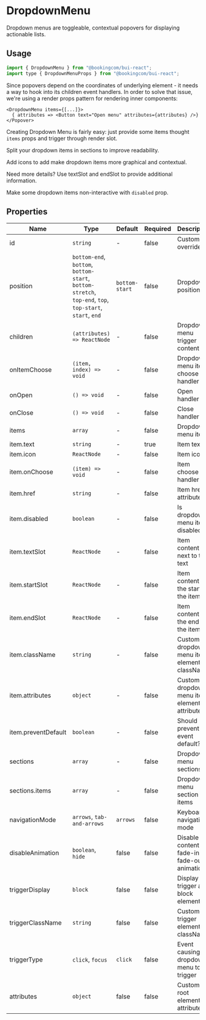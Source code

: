 # DropdownMenu

<Featured>
  Dropdown menus are toggleable, contextual popovers for displaying actionable
  lists.
</Featured>

<Grid>
  <CrossLink
    title="Dropdown Menu"
    type="documentation"
    text="Learn more about the Dropdown Menu design anatomy and best-practices."
    section="Design documentation"
    href="https://design.booking.com/article/bui/components/patterns/dropdown-menu/"
    target="_blank"
  />
</Grid>

## Usage

```jsx
import { DropdownMenu } from "@bookingcom/bui-react";
import type { DropdownMenuProps } from "@bookingcom/bui-react";
```

Since popovers depend on the coordinates of underlying element - it needs a way to hook into its children event handlers.
In order to solve that issue, we're using a render props pattern for rendering inner components:

```
<DropdownMenu items={[...]}>
  { attributes => <Button text="Open menu" attributes={attributes} />}
</Popover>
```

Creating Dropdown Menu is fairly easy: just provide some items thought `items` props and trigger through render slot.

<Example name="default" />

Split your dropdown items in sections to improve readability.

<Example name="sections" />

Add icons to add make dropdown items more graphical and contextual.

<Example name="icons" />

Need more details? Use textSlot and endSlot to provide additional information.

<Example name="slots" />

Make some dropdown items non-interactive with `disabled` prop.

<Example name="disabledItems" />

## Properties

| Name                | Type                                                                                                    | Default        | Required | Description                                    |
| ------------------- | ------------------------------------------------------------------------------------------------------- | -------------- | -------- | ---------------------------------------------- |
| id                  | `string`                                                                                                | -              | false    | Custom id override                             |
| position            | `bottom-end`, `bottom`, `bottom-start`, `bottom-stretch`, `top-end`, `top`, `top-start`, `start`, `end` | `bottom-start` | false    | Dropdown position                              |
| children            | `(attributes) => ReactNode`                                                                             | -              | false    | Dropdown menu trigger content                  |
| onItemChoose        | `(item, index) => void`                                                                                 | -              | false    | Dropdown menu item choose handler              |
| onOpen              | `() => void`                                                                                            | -              | false    | Open handler                                   |
| onClose             | `() => void`                                                                                            | -              | false    | Close handler                                  |
| items               | `array`                                                                                                 | -              | false    | Dropdown menu items                            |
| item.text           | `string`                                                                                                | -              | true     | Item text                                      |
| item.icon           | `ReactNode`                                                                                             | -              | false    | Item icon                                      |
| item.onChoose       | `(item) => void`                                                                                        | -              | false    | Item choose handler                            |
| item.href           | `string`                                                                                                | -              | false    | Item href attribute                            |
| item.disabled       | `boolean`                                                                                               | -              | false    | Is dropdown menu item disabled?                |
| item.textSlot       | `ReactNode`                                                                                             | -              | false    | Item content next to the text                  |
| item.startSlot      | `ReactNode`                                                                                             | -              | false    | Item content at the start of the item          |
| item.endSlot        | `ReactNode`                                                                                             | -              | false    | Item content at the end of the item            |
| item.className      | `string`                                                                                                | -              | false    | Custom dropdown menu item element className    |
| item.attributes     | `object`                                                                                                | -              | false    | Custom dropdown menu item element attributes   |
| item.preventDefault | `boolean`                                                                                               | -              | false    | Should prevent event default?                  |
| sections            | `array`                                                                                                 | -              | false    | Dropdown menu sections                         |
| sections.items      | `array`                                                                                                 | -              | false    | Dropdown menu section items                    |
| navigationMode      | `arrows`, `tab-and-arrows`                                                                              | `arrows`       | false    | Keyboard navigation mode                       |
| disableAnimation    | `boolean`, `hide`                                                                                       | false          | false    | Disable content fade-in and fade-out animation |
| triggerDisplay      | `block`                                                                                                 | false          | false    | Display trigger as block element?              |
| triggerClassName    | `string`                                                                                                | false          | false    | Custom trigger element className               |
| triggerType         | `click`, `focus`                                                                                        | `click`        | false    | Event causing dropdown menu to trigger         |
| attributes          | `object`                                                                                                | false          | false    | Custom root element attributes                 |
